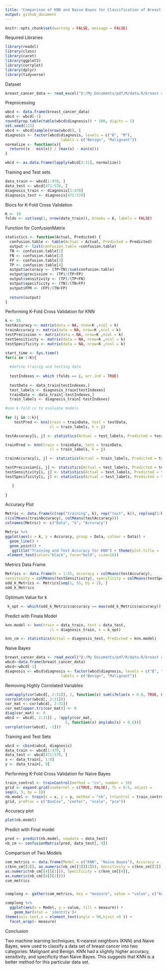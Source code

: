 ```yaml
---
title: "Comparison of KNN and Naive Bayes for Classification of Breast Cancer Diagnostic Data"
output: github_document
---
```


```r
knitr::opts_chunk$set(warning = FALSE, message = FALSE)
```

Required Libraries

```r
library(readxl)
library(class)
library(caret)
library(ggplot2)
library(corrplot)
library(dplyr)
library(tidyverse)
```

Dataset


```r
breast_cancer_data <- read_excel("D:/My Documents/pdf/R/data.R/breast cancer data.xlsx")
```


Preprocessing


```r
wbcd <- data.frame(breast_cancer_data)
wbcd <- wbcd[-1]
round(prop.table(table(wbcd$diagnosis)) * 100, digits = 1)
set.seed(123)
wbcd <- wbcd[sample(nrow(wbcd)), ]
diagnosis <- factor(wbcd$diagnosis, levels = c("B", "M"),
                         labels = c("Benign", "Malignant"))
normalize <- function(x){
  return((x - min(x)) / (max(x) - min(x)))
}

wbcd <- as.data.frame(lapply(wbcd[2:31], normalize))
```


Training and Test sets

```r
data_train <- wbcd[1:470, ]
data_test <- wbcd[471:570, ]
diagnosis_train <- diagnosis[1:470]
diagnosis_test <- diagnosis[471:570]
```


Blocs for K-Fold Cross Validation

```r
K <- 10
folds <- cut(seq(1, nrow(data_train)), breaks = K, labels = FALSE)
```


Function for ConfusionMatrix

```r
statistics <- function(Actual, Predicted) {
  confusion.table <- table(Actual = Actual, Predicted = Predicted)
  output <- list(confusion.table =confusion.table)
  TN <- confusion.table[1]
  FN <- confusion.table[2]
  FP <- confusion.table[3]
  TP <- confusion.table[4]
  output$accuracy <- (TP+TN)/sum(confusion.table)
  output$precission <- (TP)/(TP+FP)
  output$sensitivity <- (TP)/(TP+FN)
  output$specificity <- (TN)/(TN+FP)
  output$FPR <- (FP)/(TN+FP)
  
  return(output)
}
```


Performing K-Fold Cross Validation for KNN

```r

k <- 55
testAccuracy <- matrix(data = NA, nrow=K ,ncol = k)
trainAccuracy <- matrix(data = NA, nrow=K ,ncol = k)
testPrecission <- matrix(data = NA, nrow=K ,ncol = k)
testSensitivity <- matrix(data = NA, nrow=K ,ncol = k)
testSpecificity <- matrix(data = NA, nrow=K ,ncol = k)

start_time <- Sys.time()
for(i in 1:K){
  
  #define trainig and testing data
  
  testIndexes <- which (folds == i, arr.ind = TRUE) 
  
  testData <- data_train[testIndexes,] 
  test_labels <- diagnosis_train[testIndexes]
  trainData <- data_train[-testIndexes,]
  train_labels <- diagnosis_train[-testIndexes]

#use k-fold cv to evaluate models
  
for (j in 1:k){
    testPred <- knn(train = trainData, test = testData, 
                    cl = train_labels, k = j)

testAccuracy[i, j] <- statistics(Actual = test_labels, Predicted = testPred)[[2]]

trainPred <- knn(train = trainData, test = trainData, 
                    cl = train_labels, k = j)

trainAccuracy[i, j] <- statistics(Actual = train_labels, Predicted = trainPred)[[2]]

testPrecission[i, j] <- statistics(Actual = test_labels, Predicted = testPred)[[3]]
testSensitivity[i, j] <- statistics(Actual = test_labels, Predicted = testPred)[[4]]
testSpecificity[i, j] <- statistics(Actual = test_labels, Predicted = testPred)[[5]]

   } 
  
}
```


Accuracy Plot

```r
Metric <- data.frame(c(rep("training", k), rep("test", k)), rep(seq(1:k), 2), 
c(colMeans(trainAccuracy), colMeans(testAccuracy)))
colnames(Metric) <- c("Data", "k", "Accuracy")

Metric %>%
ggplot(aes(x = k, y = Accuracy, group = Data, colour = Data)) +
  geom_line() +
  geom_point() +
   ggtitle("Training and Test Accuracy for KNN") + theme(plot.title = 
 element_text(color="black", face="bold", size=16)) 
```


Metrics Data Frame

```r
Metrics <- data.frame(k = 1:55, accuracy = colMeans(testAccuracy), 
sensitivity = colMeans(testSensitivity), specificity = colMeans(testSpecificity))
odd_k_Metrics <- Metrics[seq(1, 55, by = 2), ]
odd_k_Metrics
```

Optimum Value for k

```r
 k_opt <- which(odd_k_Metrics$accuracy == max(odd_k_Metrics$accuracy))
```


Predict with Finala Model 

```r
knn.model <- knn(train = data_train, test = data_test, 
                    cl = diagnosis_train, k = k_opt)

knn_cm <- statistics(Actual = diagnosis_test, Predicted = knn.model)
```

Naive Bayes

```r
breast_cancer_data <- read_excel("D:/My Documents/pdf/R/data.R/breast cancer data.xlsx")
wbcd<-data.frame(breast_cancer_data)
wbcd<-wbcd[-1]
diagnosis <- wbcd$diagnosis <- factor(wbcd$diagnosis, levels = c("B", "M"),
                         labels = c("Benign", "Malignant"))
```

Removing Highly Corrolated Variables

```r
sum(apply(cor(wbcd[, 2:31]), 2, function(x) sum(ifelse(x > 0.6, TRUE, FALSE))))
corrplot(cor(wbcd[, 2:31]))
cor_mat <- cor(wbcd[, 2:31])
cor_mat[upper.tri(cor_mat)] <- 0
diag(cor_mat) <- 0
wbcd <- wbcd[, 2:31][ , !apply(cor_mat,    
                           2, function(x) any(abs(x) > 0.6))]
corrplot(cor(wbcd[, -1]))
```

Training and Test Sets

```r
wbcd <- cbind(wbcd, diagnosis)
data_train <- wbcd[1:470, ]
data_test <- wbcd[471:570, ]
x <- data_train[, 1:8]
y <- data_train[, 9]
```

Performing K-Fold Cross Validation for Naive Bayes

```r
train_control <- trainControl(method = "cv", number = 10)
grid <- expand.grid(usekernel = c(TRUE, FALSE), fL = 0:5, adjust = 
seq(0, 5, by = 1))
nb.model <- train(x = x, y = y, method = "nb", trControl = train_control, tuneGrid = 
grid, preProc = c("BoxCox", "center", "scale", "pca"))
```

Accuracy plot

```r
plot(nb.model)
```

Predict with Final model 


```r
pred <- predict(nb.model, newdata = data_test)
nb_cm <- confusionMatrix(pred, data_test[, 9])
```

Comparison of Two Models

```r
com_metrics <- data.frame(Model = c("KNN", "Naive Bayes"), Accuracy = 
c(knn_cm[[2]], as.numeric(nb_cm[[3]][1])), Sensitivity = c(knn_cm[[3]], 
as.numeric(nb_cm[[4]][1])), Specificity = c(knn_cm[[4]], 
as.numeric(nb_cm[[4]][2])))
com_metrics


complong <- gather(com_metrics, key = "measure", value = "value", c("Accuracy", "Sensitivity", "Specificity"))

complong %>% 
  ggplot(aes(x = Model, y = value, fill = measure)) +
    geom_bar(stat = 'identity')+
theme(axis.text.x = element_text(angle = 90,hjust =0 )) +
  facet_wrap(~ measure)
```


Conclusion

Two machine learning techniques, K-nearest neighbors (KNN) and Naive Bayes, 
were used to classify a data set of breast cancer into two categories: Malignant and Benign. KNN had a slightly higher accuracy, sensitivity, and specificity than Naive Bayes. This suggests that KNN is a better method for this particular data set.




